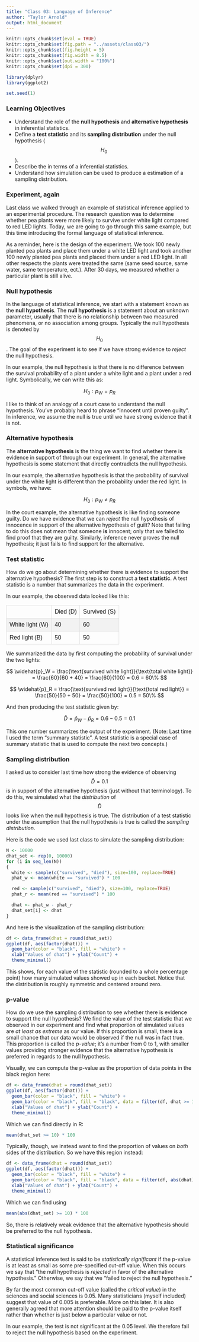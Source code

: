 ```yaml
---
title: "Class 03: Language of Inference"
author: "Taylor Arnold"
output: html_document
---
```


```r
knitr::opts_chunk$set(eval = TRUE)
knitr::opts_chunk$set(fig.path = "../assets/class03/")
knitr::opts_chunk$set(fig.height = 5)
knitr::opts_chunk$set(fig.width = 8.5)
knitr::opts_chunk$set(out.width = "100%")
knitr::opts_chunk$set(dpi = 300)

library(dplyr)
library(ggplot2)

set.seed(1)
```

<style>
#dtable {
  font-family: "Trebuchet MS", Arial, Helvetica, sans-serif;
  border-collapse: collapse;
  width: 100%;
}

#dtable td, #dtable th {
  border: 1px solid #ddd;
  padding: 8px;
}

#dtable tr:nth-child(even){background-color: #f2f2f2;}

#dtable tr:hover {background-color: #ddd;}

#dtable th {
  padding-top: 12px;
  padding-bottom: 12px;
  text-align: left;
  background-color: #4CAF50;
  color: white;
}
</style>

### Learning Objectives

- Understand the role of the **null hypothesis** and **alternative hypothesis**
in inferential statistics.
- Define a **test statistic** and its **sampling distribution** under
the null hypothesis ($$H_{0}$$).
- Describe the \textbf{p-value} in terms of a inferential statistics.
- Understand how simulation can be used to produce a estimation of a sampling
distribution.

### Experiment, again

Last class we walked through an example of statistical inference applied to an
experimental procedure. The research question was to determine whether pea
plants were more likely to survive under white light compared to red LED
lights. Today, we are going to go through this same example, but this time
introducing the formal language of statistical inference.

As a reminder, here is the design of the experiment. We took 100 newly
planted pea plants and place them under a white LED light and took another
100 newly planted pea plants and placed them under
a red LED light. In all other respects the plants were treated the same
(same seed source, same water, same temperature, ect.). After 30 days, we
measured whether a particular plant is still alive.

### Null hypothesis

In the language of statistical inference, we start with a statement known as
the **null hypothesis**. The **null hypothesis** is a statement about an
unknown parameter, usually that there is no relationship between two measured
phenomena, or no association among groups. Typically the null hypothesis is
denoted by $$H_{0}$$. The goal of the experiment is to see if we have strong
evidence to *reject* the null hypothesis.

In our example, the null hypothesis is that there is no difference between the
survival probability of a plant under a white light and a plant under a red
light. Symbolically, we can write this as:

$$ H_{0}: p_W = p_R $$

I like to think of an analogy of a court case to understand the null
hypothesis. You've probably heard to phrase "innocent until proven guilty".
In inference, we assume the null is true until we have strong evidence that it
is not.

### Alternative hypothesis

The **alternative hypothesis** is the thing we want to find whether there is
evidence in support of through our experiment. In general, the alternative
hypothesis is some statement that directly contradicts the null hypothesis.

In our example, the alternative hypothesis is that the probability of
survival under the white light is different than the probability under the
red light. In symbols, we have:

$$ H_{0}: p_W \neq p_R $$

In the court example, the alternative hypothesis is like finding someone
guilty. Do we have evidence that we can *reject* the null hypothesis of
innocence in support of the alternative hypothesis of guilt? Note that failing
to do this does not mean that someone **is** innocent; only that we failed to
find proof that they are guilty. Similarly, inference never proves the
null hypothesis; it just fails to find support for the alternative.

### Test statistic

How do we go about determining whether there is evidence to support the
alternative hypothesis? The first step is to construct a **test statistic**.
A test statistic is a number that summarizes the data in the experiment.

In our example, the observed data looked like this:

<table id="dtable">
<tr>
  <td></td>
  <td>Died (D)</td>
  <td>Survived (S)</td>
</tr>
<tr>
  <td>White light (W)</td>
  <td>40</td>
  <td>60</td>
</tr>
<tr>
  <td>Red light (B)</td>
  <td>50</td>
  <td>50</td>
</tr>
</table>

We summarized the data by first computing the probability of survival under
the two lights:

$$ \widehat{p}_W = \frac{\text{survived white light}}{\text{total white light}} = \frac{60}{60 + 40} = \frac{60}{100} = 0.6 = 60\% $$

$$ \widehat{p}_R = \frac{\text{survived red light}}{\text{total red light}} = \frac{50}{50 + 50} = \frac{50}{100} = 0.5 = 50\% $$

And then producing the test statistic given by:

$$ \widehat{D} = \widehat{p}_W - \widehat{p}_R = 0.6 - 0.5 = 0.1 $$

This one number summarizes the output of the experiment. (Note: Last time I
used the term "summary statistic". A test statistic is a special case of
summary statistic that is used to compute the next two concepts.)

### Sampling distribution

I asked us to consider last time how strong the evidence of observing
$$\widehat{D} = 0.1$$ is in support of the alternative hypothesis (just without
that terminology). To do this, we simulated what the *distribution* of
$$\widehat{D}$$ looks like when the null hypothesis is true. The distribution of
a test statistic under the assumption that the null hypothesis is true is
called the *sampling distribution*.

Here is the code we used last class to simulate the sampling distribution:

```r
N <- 10000
dhat_set <- rep(0, 10000)
for (i in seq_len(N))
{
  white <- sample(c("survived", "died"), size=100, replace=TRUE)
  phat_w <- mean(white == "survived") * 100

  red <- sample(c("survived", "died"), size=100, replace=TRUE)
  phat_r <- mean(red == "survived") * 100

  dhat <- phat_w - phat_r
  dhat_set[i] <- dhat
}
```

And here is the visualization of the sampling distribution:

```r
df <- data_frame(dhat = round(dhat_set))
ggplot(df, aes(factor(dhat))) +
  geom_bar(color = "black", fill = "white") +
  xlab("Values of dhat") + ylab("Count") +
  theme_minimal()
```

This shows, for each value of the statistic (rounded to a whole percentage
point) how many simulated values showed up in each bucket. Notice that the
distribution is roughly symmetric and centered around zero.

### p-value

How do we use the sampling distribution to see whether there is evidence to
support the null hypothesis? We find the value of the test statistic that we
observed in our experiment and find what proportion of simulated values are
*at least as extreme* as our value. If this proportion is small, there is a
small chance that our data would be observed if the null was in fact true.
This proportion is called the *p-value*; it's a number from 0 to 1, with
smaller values providing stronger evidence that the alternative hypothesis
is preferred in regards to the null hypothesis.

Visually, we can compute the p-value as the proportion of data points in
the black region here:

```r
df <- data_frame(dhat = round(dhat_set))
ggplot(df, aes(factor(dhat))) +
  geom_bar(color = "black", fill = "white") +
  geom_bar(color = "black", fill = "black", data = filter(df, dhat >= 10)) +
  xlab("Values of dhat") + ylab("Count") +
  theme_minimal()
```

Which we can find directly in R:

```r
mean(dhat_set >= 10) * 100
```

Typically, though, we instead want to find the proportion of values on *both*
sides of the distribution. So we have this region instead:

```r
df <- data_frame(dhat = round(dhat_set))
ggplot(df, aes(factor(dhat))) +
  geom_bar(color = "black", fill = "white") +
  geom_bar(color = "black", fill = "black", data = filter(df, abs(dhat) >= 10)) +
  xlab("Values of dhat") + ylab("Count") +
  theme_minimal()
```

Which we can find using

```r
mean(abs(dhat_set) >= 10) * 100
```

So, there is relatively weak evidence that the alternative hypothesis should
be preferred to the null hypothesis.

### Statistical significance

A statistical inference test is said to be *statistically significant* if the
p-value is at least as small as some pre-specified cut-off value. When this
occurs we say that "the null hypothesis is *rejected* in favor of the
alternative hypothesis." Otherwise, we say that we "failed to reject the null
hypothesis."

By far the most common cut-off value (called the *critical value*) in the
sciences and social sciences is 0.05. Many statisticians (myself included)
suggest that value of 0.005 is preferable. More on this later. It is also
generally agreed that more attention should be paid to the p-value itself
rather than whether is just below a particular value or not.

In our example, the test is not significant at the 0.05 level. We therefore
fail to reject the null hypothesis based on the experiment.
